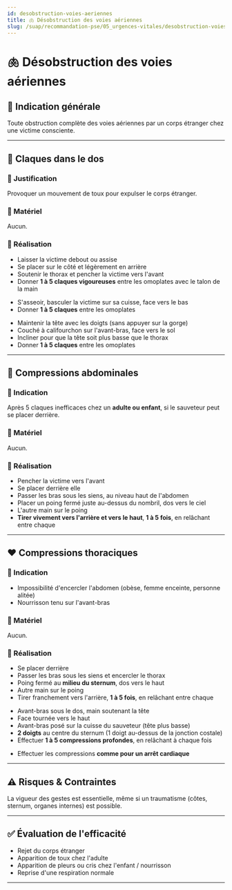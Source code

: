 ---
id: desobstruction-voies-aeriennes
title: 🫁 Désobstruction des voies aériennes
slug: /suap/recommandation-pse/05_urgences-vitales/desobstruction-voies-aeriennes
---


# 🫁 Désobstruction des voies aériennes

## 📌 Indication générale

Toute obstruction complète des voies aériennes par un corps étranger chez une victime consciente.

---

## 👋 Claques dans le dos

### 🎯 Justification

Provoquer un mouvement de toux pour expulser le corps étranger.

### 🧰 Matériel

Aucun.

### 🔧 Réalisation

<Tabs>
  <TabItem value="adulte" label="🧍‍♂️ Adulte / grand enfant">

  - Laisser la victime debout ou assise  
  - Se placer sur le côté et légèrement en arrière  
  - Soutenir le thorax et pencher la victime vers l'avant  
  - Donner **1 à 5 claques vigoureuses** entre les omoplates avec le talon de la main

  </TabItem>

  <TabItem value="cuisse" label="👶 Sur la cuisse">

  - S'asseoir, basculer la victime sur sa cuisse, face vers le bas  
  - Donner **1 à 5 claques** entre les omoplates

  </TabItem>

  <TabItem value="avantbras" label="👶 Sur l'avant-bras">

  - Maintenir la tête avec les doigts (sans appuyer sur la gorge)  
  - Couché à califourchon sur l'avant-bras, face vers le sol  
  - Incliner pour que la tête soit plus basse que le thorax  
  - Donner **1 à 5 claques** entre les omoplates

  </TabItem>
</Tabs>

---

## 💢 Compressions abdominales

### 🎯 Indication

Après 5 claques inefficaces chez un **adulte ou enfant**, si le sauveteur peut se placer derrière.

### 🧰 Matériel

Aucun.

### 🔧 Réalisation

- Pencher la victime vers l'avant  
- Se placer derrière elle  
- Passer les bras sous les siens, au niveau haut de l'abdomen  
- Placer un poing fermé juste au-dessus du nombril, dos vers le ciel  
- L'autre main sur le poing  
- **Tirer vivement vers l'arrière et vers le haut**, **1 à 5 fois**, en relâchant entre chaque

---

## ❤️ Compressions thoraciques

### 🎯 Indication

- Impossibilité d'encercler l'abdomen (obèse, femme enceinte, personne alitée)
- Nourrisson tenu sur l'avant-bras

### 🧰 Matériel

Aucun.

### 🔧 Réalisation

<Tabs>
  <TabItem value="obese" label="🧍‍♀️ Adulte obèse / enceinte">

  - Se placer derrière  
  - Passer les bras sous les siens et encercler le thorax  
  - Poing fermé au **milieu du sternum**, dos vers le haut  
  - Autre main sur le poing  
  - Tirer franchement vers l'arrière, **1 à 5 fois**, en relâchant entre chaque

  </TabItem>

  <TabItem value="nourrisson" label="👶 Nourrisson">

  - Avant-bras sous le dos, main soutenant la tête  
  - Face tournée vers le haut  
  - Avant-bras posé sur la cuisse du sauveteur (tête plus basse)  
  - **2 doigts** au centre du sternum (1 doigt au-dessus de la jonction costale)  
  - Effectuer **1 à 5 compressions profondes**, en relâchant à chaque fois

  </TabItem>

  <TabItem value="aliter" label="🛏️ Personne alitée">

  - Effectuer les compressions **comme pour un arrêt cardiaque**

  </TabItem>
</Tabs>

---

## ⚠️ Risques & Contraintes

<Admonition type="warning">
La vigueur des gestes est essentielle, même si un traumatisme (côtes, sternum, organes internes) est possible.
</Admonition>

---

## ✅ Évaluation de l'efficacité

- Rejet du corps étranger  
- Apparition de toux chez l'adulte  
- Apparition de pleurs ou cris chez l'enfant / nourrisson  
- Reprise d'une respiration normale

---
